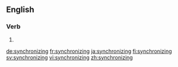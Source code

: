 ==English==

===Verb===
{{head|en|present participle}}

# {{present participle of|synchronize|lang=en}}

[[de:synchronizing]]
[[fr:synchronizing]]
[[ja:synchronizing]]
[[fi:synchronizing]]
[[sv:synchronizing]]
[[vi:synchronizing]]
[[zh:synchronizing]]